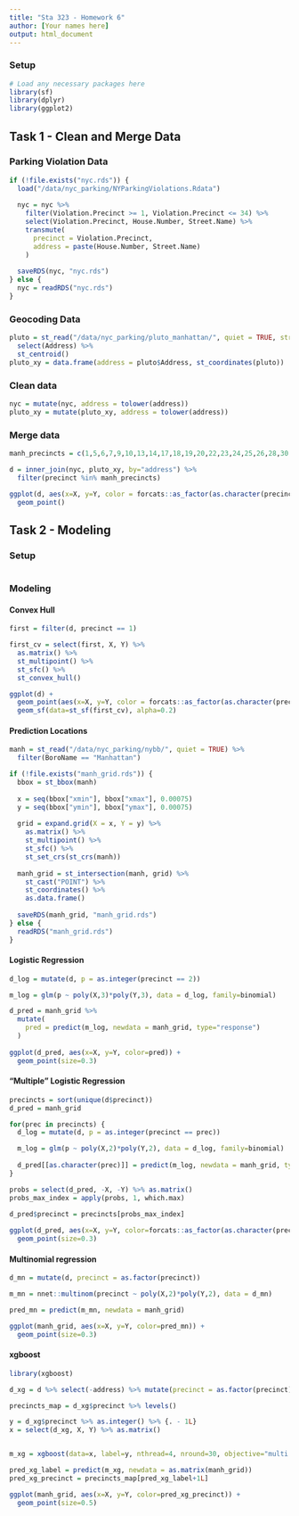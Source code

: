 ```yaml
---
title: "Sta 323 - Homework 6"
author: [Your names here]
output: html_document
---
```



### Setup

```r
# Load any necessary packages here
library(sf)
library(dplyr)
library(ggplot2)
```

## Task 1 - Clean and Merge Data

### Parking Violation Data

```r
if (!file.exists("nyc.rds")) {
  load("/data/nyc_parking/NYParkingViolations.Rdata")
  
  nyc = nyc %>%
    filter(Violation.Precinct >= 1, Violation.Precinct <= 34) %>%
    select(Violation.Precinct, House.Number, Street.Name) %>%
    transmute(
      precinct = Violation.Precinct, 
      address = paste(House.Number, Street.Name)
    )
  
  saveRDS(nyc, "nyc.rds")
} else {
  nyc = readRDS("nyc.rds")
}
```

### Geocoding Data

```r
pluto = st_read("/data/nyc_parking/pluto_manhattan/", quiet = TRUE, stringsAsFactors = FALSE) %>%
  select(Address) %>%
  st_centroid() 
pluto_xy = data.frame(address = pluto$Address, st_coordinates(pluto)) 
```

### Clean data

```r
nyc = mutate(nyc, address = tolower(address))
pluto_xy = mutate(pluto_xy, address = tolower(address))
```


### Merge data

```r
manh_precincts = c(1,5,6,7,9,10,13,14,17,18,19,20,22,23,24,25,26,28,30,32,33,34)

d = inner_join(nyc, pluto_xy, by="address") %>%
  filter(precinct %in% manh_precincts)

ggplot(d, aes(x=X, y=Y, color = forcats::as_factor(as.character(precinct)))) +
  geom_point()
```


## Task 2 - Modeling

### Setup

```r

```

### Modeling

#### Convex Hull

```r
first = filter(d, precinct == 1)

first_cv = select(first, X, Y) %>% 
  as.matrix() %>% 
  st_multipoint() %>% 
  st_sfc() %>% 
  st_convex_hull()

ggplot(d) +
  geom_point(aes(x=X, y=Y, color = forcats::as_factor(as.character(precinct)))) +
  geom_sf(data=st_sf(first_cv), alpha=0.2)
```


#### Prediction Locations

```r
manh = st_read("/data/nyc_parking/nybb/", quiet = TRUE) %>%
  filter(BoroName == "Manhattan")

if (!file.exists("manh_grid.rds")) {
  bbox = st_bbox(manh)
  
  x = seq(bbox["xmin"], bbox["xmax"], 0.00075)
  y = seq(bbox["ymin"], bbox["ymax"], 0.00075)
  
  grid = expand.grid(X = x, Y = y) %>%
    as.matrix() %>%
    st_multipoint() %>%
    st_sfc() %>%
    st_set_crs(st_crs(manh))
  
  manh_grid = st_intersection(manh, grid) %>% 
    st_cast("POINT") %>%
    st_coordinates() %>%
    as.data.frame()
  
  saveRDS(manh_grid, "manh_grid.rds")
} else {
  readRDS("manh_grid.rds")
}
```


#### Logistic Regression

```r
d_log = mutate(d, p = as.integer(precinct == 2))

m_log = glm(p ~ poly(X,3)*poly(Y,3), data = d_log, family=binomial)

d_pred = manh_grid %>%
  mutate(
    pred = predict(m_log, newdata = manh_grid, type="response")
  )
  
ggplot(d_pred, aes(x=X, y=Y, color=pred)) +
  geom_point(size=0.3)
```


#### "Multiple" Logistic Regression

```r
precincts = sort(unique(d$precinct))
d_pred = manh_grid

for(prec in precincts) {
  d_log = mutate(d, p = as.integer(precinct == prec))

  m_log = glm(p ~ poly(X,2)*poly(Y,2), data = d_log, family=binomial)
  
  d_pred[[as.character(prec)]] = predict(m_log, newdata = manh_grid, type="response") 
}

probs = select(d_pred, -X, -Y) %>% as.matrix()
probs_max_index = apply(probs, 1, which.max)
  
d_pred$precinct = precincts[probs_max_index] 

ggplot(d_pred, aes(x=X, y=Y, color=forcats::as_factor(as.character(precinct)))) +
  geom_point(size=0.3)
```


#### Multinomial regression

```r
d_mn = mutate(d, precinct = as.factor(precinct))

m_mn = nnet::multinom(precinct ~ poly(X,2)*poly(Y,2), data = d_mn)

pred_mn = predict(m_mn, newdata = manh_grid)

ggplot(manh_grid, aes(x=X, y=Y, color=pred_mn)) +
  geom_point(size=0.3)
```

#### xgboost

```r
library(xgboost)

d_xg = d %>% select(-address) %>% mutate(precinct = as.factor(precinct))

precincts_map = d_xg$precinct %>% levels()

y = d_xg$precinct %>% as.integer() %>% {. - 1L}
x = select(d_xg, X, Y) %>% as.matrix()


m_xg = xgboost(data=x, label=y, nthread=4, nround=30, objective="multi:softmax", num_class=length(precincts))

pred_xg_label = predict(m_xg, newdata = as.matrix(manh_grid))
pred_xg_precinct = precincts_map[pred_xg_label+1L]

ggplot(manh_grid, aes(x=X, y=Y, color=pred_xg_precinct)) +
  geom_point(size=0.5)
```